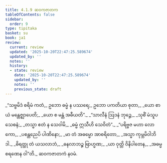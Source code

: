 ```yaml
---
title: 4.1.9 ဆဝကဇာတက
tableOfContents: false
sidebar:
  order: 9
type: tipitaka
basket: su
book: ja1
review:
  current: review
  updated: '2025-10-20T22:47:25.589674'
  updated_by: ''
  notes: ''
  history:
  - state: review
    date: '2025-10-20T22:47:25.589674'
    updated_by: ''
    notes: ''
    previous_state: draft
---
```



<DynamicBreadcrumb />


<ReviewStatus review={frontmatter.review} showDetails={true} />

<HypothesisAnnotation frontmatter={frontmatter} />

<Division number="33" book="ja1" e="ch" v="22" p="97">

<Paragraph number="923" book="ja1">
_“သဗ္ဗမိဒံ စရိမံ ကတံ,_  
ဥဘော ဓမ္မံ န ပဿရေ;_  
ဥဘော ပကတိယာ စုတာ,_  
_ယော စာယံ မန္တေဇ္ဈာပေတိ;_  
_ယော စ မန္တံ အဓီယတိ”._  

</Paragraph>

</Division>
<Division number="34" book="ja1" e="ch" v="22" p="97">

<Paragraph number="924" type="verses" book="ja1">
_“သာလီနံ ဩဒနံ ဘုဉ္ဇေ,_  
_သုစိံ မံသူပသေစနံ;_  
_တသ္မာ ဧတံ န သေဝါမိ,_  
_ဓမ္မံ ဣသီဟိ သေဝိတံ”._  

</Paragraph>

</Division>
<Division number="35" book="ja1" e="ch" v="22" p="97">

<Paragraph number="925" type="verses" book="ja1">
_“ပရိဗ္ဗဇ မဟာ လောကော,_  
_ပစန္တညေပိ ပါဏိနော;_  
_မာ တံ အဓမ္မော အာစရိတော,_  
_အသ္မာ ကုမ္ဘမိဝါဘိဒါ._  

</Paragraph>

</Division>
<Division number="36" book="ja1" e="ch" v="22" p="98">

<Paragraph number="926" type="verses" book="ja1">
_ဓိရတ္ထု တံ ယသလာဘံ,_  
_ဓနလာဘဉ္စ ဗြာဟ္မဏ;_  
_ယာ ဝုတ္တိ ဝိနိပါတေန,_  
_အဓမ္မစရဏေန ဝါ”တိ._  


</Paragraph>
</Division>

<Paragraph number="927" type="center" book="ja1">
ဆဝကဇာတကံ နဝမံ.
</Paragraph>